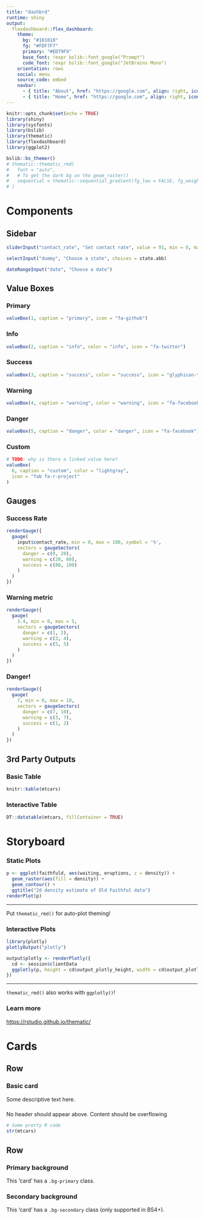 ```yaml
---
title: "dashbrd"
runtime: shiny
output: 
  flexdashboard::flex_dashboard:
    theme:
      bg: "#101010"
      fg: "#FDF7F7" 
      primary: "#ED79F9"
      base_font: !expr bslib::font_google("Prompt")
      code_font: !expr bslib::font_google("JetBrains Mono")
    orientation: rows
    social: menu
    source_code: embed
    navbar:
      - { title: "About", href: "https://google.com", align: right, icon: glyphicon-time}
      - { title: "Home", href: "https://google.com", align: right, icon: fa-facebook }
---
```


```r
knitr::opts_chunk$set(echo = TRUE)
library(shiny)
library(sysfonts)
library(bslib)
library(thematic)
library(flexdashboard)
library(ggplot2)

bslib::bs_themer()
# thematic::thematic_rmd(
#   font = "auto",
#   # To get the dark bg on the geom_raster()
#   sequential = thematic::sequential_gradient(fg_low = FALSE, fg_weight = 0, bg_weight = 1)
# )
```

# Components

## Sidebar {.sidebar}

```r
sliderInput("contact_rate", "Set contact rate", value = 91, min = 0, max = 100)
```

```r
selectInput("dummy", "Choose a state", choices = state.abb)
```

```r
dateRangeInput("date", "Choose a date")
```

## Value Boxes {data-width="200"}

### Primary

```r
valueBox(1, caption = "primary", icon = "fa-github")
```

### Info

```r
valueBox(2, caption = "info", color = "info", icon = "fa-twitter")
```

### Success

```r
valueBox(3, caption = "success", color = "success", icon = "glyphicon-time")
```

### Warning

```r
valueBox(4, caption = "warning", color = "warning", icon = "fa-facebook")
```

### Danger

```r
valueBox(5, caption = "danger", color = "danger", icon = "fa-facebook")
```

### Custom

```r
# TODO: why is there a linked value here?
valueBox(
  6, caption = "custom", color = "lightgray",
  icon = "fab fa-r-project"
)
```

## Gauges {data-width="200"}

### Success Rate

```r
renderGauge({
  gauge(
    input$contact_rate, min = 0, max = 100, symbol = '%', 
    sectors = gaugeSectors(
      danger = c(0, 20),
      warning = c(20, 80),
      success = c(80, 100)
    )
  )  
})
```

### Warning metric

```r
renderGauge({
  gauge(
    3.4, min = 0, max = 5, 
    sectors = gaugeSectors(
      danger = c(1, 2),
      warning = c(3, 4),
      success = c(5, 5)
    )
  )
})
```

### Danger!

```r
renderGauge({
  gauge(
    7, min = 0, max = 10, 
    sectors = gaugeSectors(
      danger = c(7, 10),
      warning = c(3, 7),
      success = c(1, 2)
    )
  )
})
```

## 3rd Party Outputs {.tabset}

### Basic Table

```r
knitr::kable(mtcars)
```

### Interactive Table

```r
DT::datatable(mtcars, fillContainer = TRUE)
```

# Storyboard {.storyboard}

### Static Plots

```r
p <- ggplot(faithfuld, aes(waiting, eruptions, z = density)) + 
  geom_raster(aes(fill = density)) +
  geom_contour() +
  ggtitle("2d density estimate of Old Faithful data")
renderPlot(p)
```

------------------------------------------------------------------------

Put `thematic_rmd()` for auto-plot theming!

### Interactive Plots

```r
library(plotly)
plotlyOutput("plotly")
```

```r
output$plotly <- renderPlotly({
  cd <- session$clientData
  ggplotly(p, height = cd$output_plotly_height, width = cd$output_plotly_width)
})
```

------------------------------------------------------------------------

`thematic_rmd()` also works with `ggplotly()`!

### Learn more

<https://rstudio.github.io/thematic/>

# Cards

## Row {data-height="300"}

### Basic card

Some descriptive text here.

### 

No header should appear above. Content should be overflowing

```r
# Some pretty R code
str(mtcars)
```

## Row

### Primary background {.bg-primary}

This 'card' has a `.bg-primary` class.

### Secondary background {.bg-secondary}

This 'card' has a `.bg-secondary` class (only supported in BS4+).
